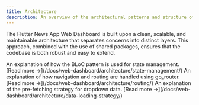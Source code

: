 ```yaml
---
title: Architecture
description: An overview of the architectural patterns and structure of the Flutter web dashboard.
---
```



The Flutter News App Web Dashboard is built upon a clean, scalable, and maintainable architecture that separates concerns into distinct layers. This approach, combined with the use of shared packages, ensures that the codebase is both robust and easy to extend.

<CardGrid>
  <Card title="State Management (BLoC)" icon="bolt">
    An explanation of how the BLoC pattern is used for state management.
    [Read more &rarr;](/docs/web-dashboard/architecture/state-management/)
  </Card>
  <Card title="Routing (go_router)" icon="link">
    An explanation of how navigation and routing are handled using go_router.
    [Read more &rarr;](/docs/web-dashboard/architecture/routing/)
  </Card>
  <Card title="Data Loading Strategy" icon="cloud-download">
    An explanation of the pre-fetching strategy for dropdown data.
    [Read more &rarr;](/docs/web-dashboard/architecture/data-loading-strategy/)
  </Card>
</CardGrid>
